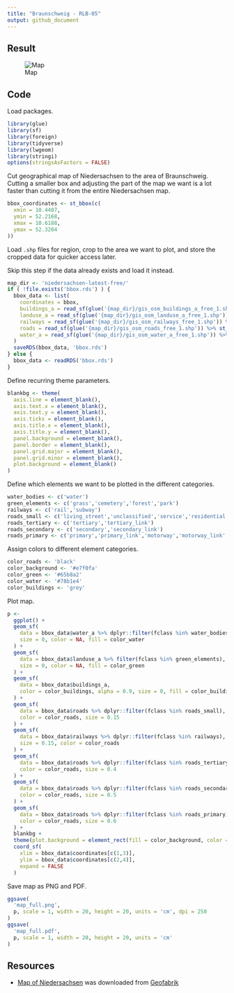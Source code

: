```yaml
---
title: "Braunschweig - RLB-05"
output: github_document
---
```


## Result

![Map](map_large.jpg)

## Code

Load packages.

```r
library(glue)
library(sf)
library(foreign)
library(tidyverse)
library(lwgeom)
library(stringi)
options(stringsAsFactors = FALSE)
```

Cut geographical map of Niedersachsen to the area of Braunschweig.
Cutting a smaller box and adjusting the part of the map we want is a lot faster than cutting it from the entire Niedersachsen map.

```r
bbox_coordinates <- st_bbox(c(
  xmin = 10.4407,
  ymin = 52.2168,
  xmax = 10.6188,
  ymax = 52.3204
))
```


Load `.shp` files for region, crop to the area we want to plot, and store the cropped data for quicker access later.

Skip this step if the data already exists and load it instead.

```r
map_dir <- 'niedersachsen-latest-free/'
if ( !file.exists('bbox.rds') ) {
  bbox_data <- list(
    coordinates = bbox,
    buildings_a = read_sf(glue('{map_dir}/gis_osm_buildings_a_free_1.shp')) %>% st_crop(bbox_coordinates),
    landuse_a = read_sf(glue('{map_dir}/gis_osm_landuse_a_free_1.shp')) %>% st_crop(bbox_coordinates),
    railways = read_sf(glue('{map_dir}/gis_osm_railways_free_1.shp')) %>% st_crop(bbox_coordinates),
    roads = read_sf(glue('{map_dir}/gis_osm_roads_free_1.shp')) %>% st_crop(bbox_coordinates),
    water_a = read_sf(glue('{map_dir}/gis_osm_water_a_free_1.shp')) %>% st_crop(bbox_coordinates)
  )
  saveRDS(bbox_data, 'bbox.rds')
} else {
  bbox_data <- readRDS('bbox.rds')
}
```

Define recurring theme parameters.

```r
blankbg <- theme(
  axis.line = element_blank(),
  axis.text.x = element_blank(),
  axis.text.y = element_blank(),
  axis.ticks = element_blank(),
  axis.title.x = element_blank(),
  axis.title.y = element_blank(),
  panel.background = element_blank(),
  panel.border = element_blank(),
  panel.grid.major = element_blank(),
  panel.grid.minor = element_blank(),
  plot.background = element_blank()
)
```

Define which elements we want to be plotted in the different categories.

```r
water_bodies <- c('water')
green_elements <- c('grass','cemetery','forest','park')
railways <- c('rail','subway')
roads_small <- c('living_street','unclassified','service','residential')
roads_tertiary <- c('tertiary','tertiary_link')
roads_secondary <- c('secondary','secondary_link')
roads_primary <- c('primary','primary_link','motorway','motorway_link','trunk','trunk_link')
```

Assign colors to different element categories.

```r
color_roads <- 'black'
color_background <- '#e7f0fa'
color_green <- '#65b8a2'
color_water <- '#78b1e4'
color_buildings <- 'grey'
```

Plot map.

```r
p <-
  ggplot() +
  geom_sf(
    data = bbox_data$water_a %>% dplyr::filter(fclass %in% water_bodies),
    size = 0, color = NA, fill = color_water
  ) +
  geom_sf(
    data = bbox_data$landuse_a %>% filter(fclass %in% green_elements),
    size = 0, color = NA, fill = color_green
  ) +
  geom_sf(
    data = bbox_data$buildings_a,
    color = color_buildings, alpha = 0.9, size = 0, fill = color_buildings
  ) +
  geom_sf(
    data = bbox_data$roads %>% dplyr::filter(fclass %in% roads_small),
    color = color_roads, size = 0.15
  ) +
  geom_sf(
    data = bbox_data$railways %>% dplyr::filter(fclass %in% railways),
    size = 0.15, color = color_roads
  ) +
  geom_sf(
    data = bbox_data$roads %>% dplyr::filter(fclass %in% roads_tertiary),
    color = color_roads, size = 0.4
  ) +
  geom_sf(
    data = bbox_data$roads %>% dplyr::filter(fclass %in% roads_secondary),
    color = color_roads, size = 0.5
  ) +
  geom_sf(
    data = bbox_data$roads %>% dplyr::filter(fclass %in% roads_primary),
    color = color_roads, size = 0.6
  ) +
  blankbg +
  theme(plot.background = element_rect(fill = color_background, color = NA)) +
  coord_sf(
    xlim = bbox_data$coordinates[c(1,3)],
    ylim = bbox_data$coordinates[c(2,4)],
    expand = FALSE
  )
```

Save map as PNG and PDF.

```r
ggsave(
  'map_full.png',
  p, scale = 1, width = 20, height = 20, units = 'cm', dpi = 250
)
ggsave(
  'map_full.pdf',
  p, scale = 1, width = 20, height = 20, units = 'cm'
)
```

## Resources

- [Map of Niedersachsen](http://download.geofabrik.de/europe/germany/niedersachsen.html) was downloaded from [Geofabrik](https://www.geofabrik.de)

